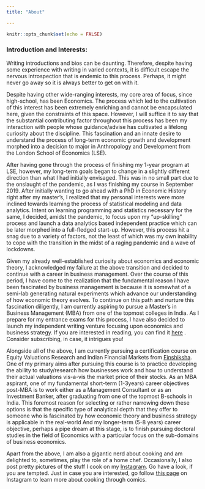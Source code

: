```yaml
---
title: "About"

---
```


```r
knitr::opts_chunk$set(echo = FALSE)
```




### Introduction and Interests: 

Writing introductions and bios can be daunting. Therefore, despite having some experience with writing in varied contexts, it is difficult escape the nervous introspection that is endemic to this process. Perhaps, it might never go away so it is always better to get on with it. 


Despite having other wide-ranging interests, my core area of focus, since high-school, has been Economics. The process which led to the cultivation of this interest has been extremely enriching and cannot be encapsulated here, given the constraints of this space. However, I will suffice it to say that the substantial contributing factor throughout this process has been my interaction with people whose guidance/advise has cultivated a lifelong curiosity about the discipline. This fascination and an innate desire to understand the process of long-term economic growth and development morphed into a decision to major in Anthropology and Development from the London School of Economics (LSE). 

After having gone through the process of finishing my 1-year program at LSE, however, my long-term goals began to change in a slightly different direction than what I had initially envisaged. This was in no small part due to the onslaught of the pandemic, as I was finishing my course in September 2019. After initially wanting to go ahead with a PhD in Economic History right after my master’s, I realized that my personal interests were more inclined towards learning the process of statistical modeling and data analytics. Intent on learning programming and statistics necessary for the same, I decided, amidst the pandemic, to focus upon my "up-skilling" process and launch a data analytics based independent practice which can be later morphed into a full-fledged start-up. However, this process hit a snag due to a variety of factors, not the least of which was my own inability to cope with the transition in the midst of a raging pandemic and a wave of lockdowns.  



Given my already well-established curiosity about economics and economic theory, I acknowledged my failure at the above transition and decided to continue with a career in business management. Over the course of this period, I have come to the realization that the fundamental reason I have been fascinated by business management is because it is somewhat of a semi-lab generating natural experiments which advance our understanding of how economic theory evolves. To continue on this path and nurture this fascination diligently, I am currently aspiring to pursue a Master's in Business Management (MBA) from one of the topmost colleges in India. As I prepare for my entrance exams for this process, I have also decided to launch my independent writing venture focusing upon economics and business strategy. If you are interested in reading, you can find it [here](https://hiteshfulwani.substack.com/) . Consider subscribing, in case, it intrigues you!  


Alongside all of the above, I am currently pursuing a certification course on Equity Valuations Research and Indian Financial Markets from [Finshiksha](https://finshiksha.com/courses/). One of my primary aims after pursuing this course is to practice developing the ability to study/research how businesses work and how to understand their actual valuations vis-a-vis the market price of their stocks. As an MBA aspirant, one of my fundamental short-term (1-3years) career objectives post-MBA is to work either as a Management Consultant or as an Investment Banker, after graduating from one of the topmost B-schools in India. This foremost reason for selecting or rather narrowing down these options is that the specific type of analytical depth that they offer to someone who is fascinated by how economic theory and business strategy is applicable in the real-world 
And my longer-term (5-8 years) career objective, perhaps a pipe dream at this stage, is to finish pursuing doctoral studies in the field of Economics with a particular focus on the sub-domains of business economics. 


Apart from the above, I am also a gigantic nerd about cooking and am delighted to, sometimes, play the role of a home chef. Occasionally, I also post pretty pictures of the stuff I cook on my [Instagram](https://www.instagram.com/hitesh_fulwani08/). Go have a look, if you are tempted. Just in case you are interested, go follow [this page](https://www.instagram.com/_masalalab/) on Instagram to learn more about cooking through comics. 







 










